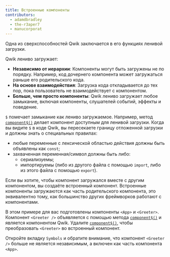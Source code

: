 ```yaml
---
title: Встроенные компоненты
contributors:
  - adamdbradley
  - the-r3aper7
  - manucorporat
---
```


Одна из сверхспособностей Qwik заключается в его функциях ленивой загрузки.

Qwik лениво загружает:

- **Независимо от иерархии**: Компоненты могут быть загружены не по порядку. Например, код дочернего компонента может загружаться раньше его родительского кода.
- **На основе взаимодействия**: Загрузка кода откладывается до тех пор, пока пользователь не взаимодействует с компонентом.
- **Больше, чем просто компоненты**: Qwik лениво загружает любое замыкание, включая компоненты, слушателей событий, эффекты и поведение.

`$` помечает замыкание как лениво загружаемое. Например, метод [`component$()`](/docs/components/overview/index.mdx#component) делает компонент доступным для ленивой загрузки. Когда вы видите `$` в коде Qwik, вы пересекаете границу отложенной загрузки и должны знать о специальных правилах:

- любые переменные с лексической областью действия должны быть объявлены как `const`;
- захваченная переменная/символ должны быть либо:
  - сериализуемы;
  - импортируемы (либо из другого файла с помощью `import`, либо из этого файла с помощью `export`).

Если вы хотите, чтобы компонент загружался вместе с другим компонентом, вы создаёте встроенный компонент. Встроенные компоненты загружаются как часть родительского компонента, это эквивалентно тому, как большинство других фреймворков работают с компонентами.

В этом примере для вас подготовлены компоненты `<App>` и `<Greeter>`. Компонент `<Greeter />` объявляется с помощью метода [`component$()`](/docs/components/overview/index.mdx#component) и является компонентом Qwik. Удалите [`component$()`](/docs/components/overview/index.mdx#component), чтобы преобразовать `<Greeter>` во встроенный компонент.

Откройте вкладку `Symbols` и обратите внимание, что компонент `<Greeter />` больше не является независимым, а включен как часть компонента `<App>`.
